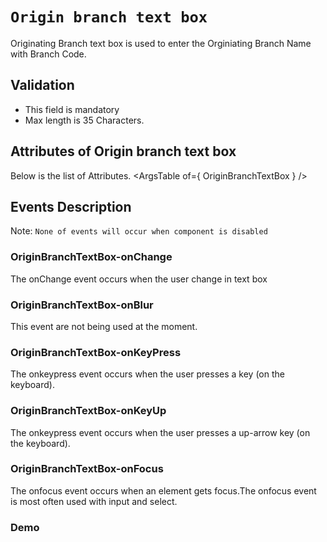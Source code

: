 <!-- Custom-MDX-Documentation.mdx -->

# `Origin branch text box`

Originating Branch text box is used to enter the Orginiating Branch Name with Branch Code.

## Validation 
- This field is mandatory
- Max length is 35 Characters.

## Attributes of Origin branch text box
Below is the list of Attributes.
<ArgsTable of={ OriginBranchTextBox } /> 

## Events Description

Note: `None of events will occur when component is disabled`

### OriginBranchTextBox-onChange

The onChange event occurs when the user change in text box

### OriginBranchTextBox-onBlur

This event are not being used at the moment.

### OriginBranchTextBox-onKeyPress

The onkeypress event occurs when the user presses a key (on the keyboard).

### OriginBranchTextBox-onKeyUp

The onkeypress event occurs when the user presses a up-arrow key (on the keyboard).

### OriginBranchTextBox-onFocus

The onfocus event occurs when an element gets focus.The onfocus event is most often used with input and select.
### Demo

<Canvas>
<Story id="originbranchtextbox--primary" />
</Canvas>

 